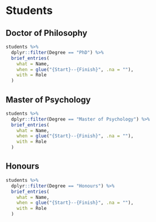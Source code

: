 # Students

## Doctor of Philosophy

```r
students %>%
  dplyr::filter(Degree == "PhD") %>%
  brief_entries(
    what = Name,
    when = glue("{Start}--{Finish}", .na = ""),
    with = Role
  )
```

## Master of Psychology

```r
students %>%
  dplyr::filter(Degree == "Master of Psychology") %>%
  brief_entries(
    what = Name,
    when = glue("{Start}--{Finish}", .na = ""),
    with = Role
  )
```

## Honours

```r
students %>%
  dplyr::filter(Degree == "Honours") %>%
  brief_entries(
    what = Name,
    when = glue("{Start}--{Finish}", .na = ""),
    with = Role
  )
```